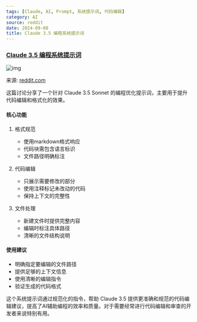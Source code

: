 ```yaml
---
tags: [Claude, AI, Prompt, 系统提示词, 代码编辑]
category: AI
source: reddit
date: 2024-09-08
title: Claude 3.5 编程系统提示词
---
```


### [Claude 3.5 编程系统提示词](https://www.reddit.com/r/ClaudeAI/comments/1dwra38/sonnet_35_for_coding_system_prompt/)

![img](https://img.mengpeng.tech/i/2024/12/04/674fec7918121.webp)

来源: [reddit.com](https://www.reddit.com/r/ClaudeAI/comments/1dwra38/sonnet_35_for_coding_system_prompt/)

这篇讨论分享了一个针对 Claude 3.5 Sonnet 的编程优化提示词，主要用于提升代码编辑和格式化的效果。

#### 核心功能
1. 格式规范
   - 使用markdown格式响应
   - 代码块需包含语言标识
   - 文件路径明确标注

2. 代码编辑
   - 只展示需要修改的部分
   - 使用注释标记未改动的代码
   - 保持上下文的完整性

3. 文件处理
   - 新建文件时提供完整内容
   - 编辑时标注具体路径
   - 清晰的文件结构说明

#### 使用建议
- 明确指定要编辑的文件路径
- 提供足够的上下文信息
- 使用清晰的编辑指令
- 验证生成的代码格式

这个系统提示词通过规范化的指令，帮助 Claude 3.5 提供更准确和规范的代码编辑建议，提高了AI辅助编程的效率和质量。对于需要经常进行代码编辑和审查的开发者来说特别有用。 